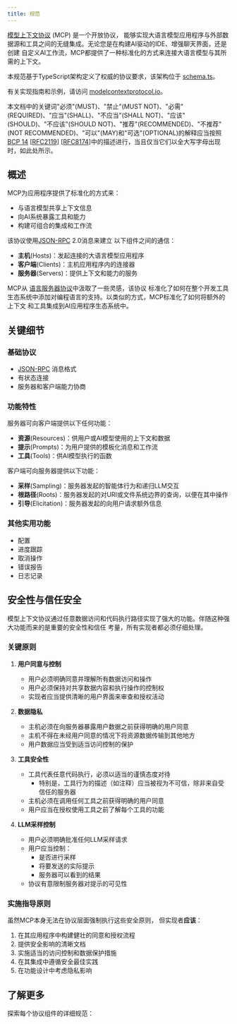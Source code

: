 ```yaml
---
title: 规范
---
```


<div id="enable-section-numbers" />

[模型上下文协议](https://modelcontextprotocol.io) (MCP) 是一个开放协议，
能够实现大语言模型应用程序与外部数据源和工具之间的无缝集成。无论您是在构建AI驱动的IDE、增强聊天界面，还是创建
自定义AI工作流，MCP都提供了一种标准化的方式来连接大语言模型与其所需的上下文。

本规范基于TypeScript架构定义了权威的协议要求，该架构位于
[schema.ts](https://github.com/modelcontextprotocol/specification/blob/main/schema/2025-06-18/schema.ts)。

有关实现指南和示例，请访问
[modelcontextprotocol.io](https://modelcontextprotocol.io)。

本文档中的关键词"必须"(MUST)、"禁止"(MUST NOT)、"必需"(REQUIRED)、"应当"(SHALL)、"不应当"(SHALL NOT)、"应该"(SHOULD)、"不应该"(SHOULD
NOT)、"推荐"(RECOMMENDED)、"不推荐"(NOT RECOMMENDED)、"可以"(MAY)和"可选"(OPTIONAL)的解释应当按照[BCP 14](https://datatracker.ietf.org/doc/html/bcp14)
[[RFC2119](https://datatracker.ietf.org/doc/html/rfc2119)]
[[RFC8174](https://datatracker.ietf.org/doc/html/rfc8174)]中的描述进行，当且仅当它们以全大写字母出现时，如此处所示。

## 概述

MCP为应用程序提供了标准化的方式来：

- 与语言模型共享上下文信息
- 向AI系统暴露工具和能力
- 构建可组合的集成和工作流

该协议使用[JSON-RPC](https://www.jsonrpc.org/) 2.0消息来建立
以下组件之间的通信：

- **主机**(Hosts)：发起连接的大语言模型应用程序
- **客户端**(Clients)：主机应用程序内的连接器
- **服务器**(Servers)：提供上下文和能力的服务

MCP从
[语言服务器协议](https://microsoft.github.io/language-server-protocol/)中汲取了一些灵感，该协议
标准化了如何在整个开发工具生态系统中添加对编程语言的支持。以类似的方式，MCP标准化了如何将额外的上下文
和工具集成到AI应用程序生态系统中。

## 关键细节

### 基础协议

- [JSON-RPC](https://www.jsonrpc.org/) 消息格式
- 有状态连接
- 服务器和客户端能力协商

### 功能特性

服务器可向客户端提供以下任何功能：

- **资源**(Resources)：供用户或AI模型使用的上下文和数据
- **提示**(Prompts)：为用户提供的模板化消息和工作流
- **工具**(Tools)：供AI模型执行的函数

客户端可向服务器提供以下功能：

- **采样**(Sampling)：服务器发起的智能体行为和递归LLM交互
- **根路径**(Roots)：服务器发起的对URI或文件系统边界的查询，以便在其中操作
- **引导**(Elicitation)：服务器发起的向用户请求额外信息

### 其他实用功能

- 配置
- 进度跟踪
- 取消操作
- 错误报告
- 日志记录

## 安全性与信任安全

模型上下文协议通过任意数据访问和代码执行路径实现了强大的功能。伴随这种强大功能而来的是重要的安全性和信任
考量，所有实现者都必须仔细处理。

### 关键原则

1. **用户同意与控制**
   - 用户必须明确同意并理解所有数据访问和操作
   - 用户必须保持对共享数据内容和执行操作的控制权
   - 实现者应当提供清晰的用户界面来审查和授权活动

2. **数据隐私**
   - 主机必须在向服务器暴露用户数据之前获得明确的用户同意
   - 主机不得在未经用户同意的情况下将资源数据传输到其他地方
   - 用户数据应当受到适当访问控制的保护

3. **工具安全性**
   - 工具代表任意代码执行，必须以适当的谨慎态度对待
     - 特别是，工具行为的描述（如注释）应当被视为不可信，除非来自受信任的服务器
   - 主机必须在调用任何工具之前获得明确的用户同意
   - 用户应当在授权使用工具之前了解每个工具的功能

4. **LLM采样控制**
   - 用户必须明确批准任何LLM采样请求
   - 用户应当控制：
     - 是否进行采样
     - 将要发送的实际提示
     - 服务器可以看到的结果
   - 协议有意限制服务器对提示的可见性

### 实施指导原则

虽然MCP本身无法在协议层面强制执行这些安全原则，
但实现者**应该**：

1. 在其应用程序中构建健壮的同意和授权流程
2. 提供安全影响的清晰文档
3. 实施适当的访问控制和数据保护措施
4. 在其集成中遵循安全最佳实践
5. 在功能设计中考虑隐私影响

## 了解更多

探索每个协议组件的详细规范：

<CardGroup cols={5}>
  <Card
    title="架构"
    icon="sitemap"
    href="/specification/2025-06-18/architecture"
  />
  <Card
    title="基础协议"
    icon="code"
    href="/specification/2025-06-18/basic"
  />
  <Card
    title="服务器功能"
    icon="server"
    href="/specification/2025-06-18/server"
  />
  <Card
    title="客户端功能"
    icon="user"
    href="/specification/2025-06-18/client"
  />
  <Card title="贡献" icon="pencil" href="/community/communication" />
</CardGroup>
